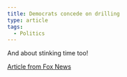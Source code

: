 ```yaml
---
title: Democrats concede on drilling
type: article
tags:
  - Politics
---
```


And about stinking time too!

[Article from Fox News](http://www.foxnews.com/story/0,2933,426764,00.html)
